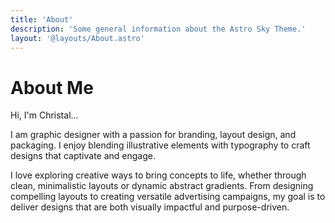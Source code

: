 ```yaml
---
title: 'About'
description: 'Some general information about the Astro Sky Theme.'
layout: '@layouts/About.astro'
---
```


# About Me

Hi, I'm Christal...

I am graphic designer with a passion for branding, layout design, and packaging. I enjoy blending illustrative elements with typography to craft designs that captivate and engage.

I love exploring creative ways to bring concepts to life, whether through clean, minimalistic layouts or dynamic abstract gradients.
From designing compelling layouts to creating versatile advertising campaigns, my goal is to deliver designs that are both visually impactful and purpose-driven.
